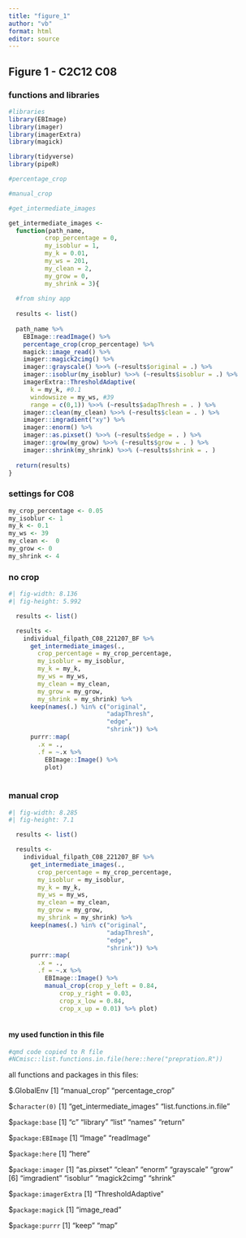 ```yaml
---
title: "figure_1"
author: "vb"
format: html
editor: source
---
```


## Figure 1 - C2C12 C08

### functions and libraries

```r

#libraries
library(EBImage)
library(imager)
library(imagerExtra)
library(magick)

library(tidyverse)
library(pipeR)

#percentage_crop

#manual_crop

#get_intermediate_images

get_intermediate_images <- 
  function(path_name,
          crop_percentage = 0,
          my_isoblur = 1, 
          my_k = 0.01, 
          my_ws = 201,
          my_clean = 2,
          my_grow = 0, 
          my_shrink = 3){
  
  #from shiny app 
  
  results <- list()
  
  path_name %>% 
    EBImage::readImage() %>%
    percentage_crop(crop_percentage) %>% 
    magick::image_read() %>%
    imager::magick2cimg() %>%
    imager::grayscale() %>>% (~results$original = .) %>% 
    imager::isoblur(my_isoblur) %>>% (~results$isoblur = .) %>% 
    imagerExtra::ThresholdAdaptive(
      k = my_k, #0.1
      windowsize = my_ws, #39
      range = c(0,1)) %>>% (~results$adapThresh = . ) %>% 
    imager::clean(my_clean) %>>% (~results$clean = . ) %>% 
    imager::imgradient("xy") %>%
    imager::enorm() %>%
    imager::as.pixset() %>>% (~results$edge = . ) %>% 
    imager::grow(my_grow) %>>% (~results$grow = . ) %>%   
    imager::shrink(my_shrink) %>>% (~results$shrink = . )
  
  return(results)
}

```

### settings for C08

```r

my_crop_percentage <- 0.05
my_isoblur <- 1
my_k <- 0.1
my_ws <- 39
my_clean <-  0
my_grow <- 0
my_shrink <- 4

```

### no crop

```r
#| fig-width: 8.136
#| fig-height: 5.992

  results <- list()

  results <- 
    individual_filpath_C08_221207_BF %>%  
      get_intermediate_images(.,
        crop_percentage = my_crop_percentage,
        my_isoblur = my_isoblur,
        my_k = my_k, 
        my_ws = my_ws,
        my_clean = my_clean,
        my_grow = my_grow, 
        my_shrink = my_shrink) %>% 
      keep(names(.) %in% c("original",
                           "adapThresh",
                           "edge",
                           "shrink")) %>% 
      purrr::map(
        .x = .,
        .f = ~.x %>% 
          EBImage::Image() %>%  
          plot)
          
```

### manual crop

```r
#| fig-width: 8.285
#| fig-height: 7.1

  results <- list()

  results <- 
    individual_filpath_C08_221207_BF %>%  
      get_intermediate_images(.,
        crop_percentage = my_crop_percentage,
        my_isoblur = my_isoblur,
        my_k = my_k, 
        my_ws = my_ws,
        my_clean = my_clean,
        my_grow = my_grow, 
        my_shrink = my_shrink) %>% 
      keep(names(.) %in% c("original",
                           "adapThresh",
                           "edge",
                           "shrink")) %>% 
      purrr::map(
        .x = .,
        .f = ~.x %>% 
          EBImage::Image() %>%  
          manual_crop(crop_y_left = 0.84,
              crop_y_right = 0.03,
              crop_x_low = 0.84,
              crop_x_up = 0.01) %>% plot)
  
```

#### my used function in this file

```r

#qmd code copied to R file
#NCmisc::list.functions.in.file(here::here("prepration.R"))

```

all functions and packages in this files:

\$.GlobalEnv \[1\] "manual_crop" "percentage_crop"

\$`character(0)` \[1\] "get_intermediate_images" "list.functions.in.file"

\$`package:base` \[1\] "c" "library" "list" "names" "return"

\$`package:EBImage` \[1\] "Image" "readImage"

\$`package:here` \[1\] "here"

\$`package:imager` \[1\] "as.pixset" "clean" "enorm" "grayscale" "grow"\
\[6\] "imgradient" "isoblur" "magick2cimg" "shrink"

\$`package:imagerExtra` \[1\] "ThresholdAdaptive"

\$`package:magick` \[1\] "image_read"

\$`package:purrr` \[1\] "keep" "map"
